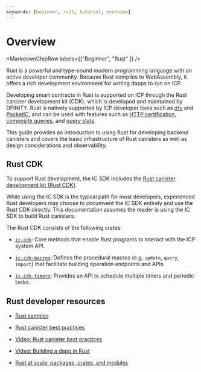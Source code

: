 ```yaml
---
keywords: [beginner, rust, tutorial, overview]
---
```



# Overview

<MarkdownChipRow labels={["Beginner", "Rust" ]} />

Rust is a powerful and type-sound modern programming language with an active developer community. Because Rust compiles to WebAssembly, it offers a rich development environment for writing dapps to run on ICP.

Developing smart contracts in Rust is supported on ICP through the Rust canister development kit (CDK), which is developed and maintained by DFINITY. Rust is natively supported by ICP developer tools such as [`dfx`](/docs/current/building-dapps/developer-tools/dfx/) and [PocketIC](/docs/current/developer-docs/smart-contracts/test/pocket-ic), and can be used with features such as [HTTP certification](/docs/current/building-dapps/dapp-frontends/http-gateways-certification/custom-http-canisters), [composite queries](/docs/current/building-dapps/interacting-with-dapps/query-calls), and [query stats](/docs/current/building-dapps/interacting-with-dapps/query-calls).

This guide provides an introduction to using Rust for developing backend canisters and covers the basic infrastructure of Rust canisters as well as design considerations and observability.

## Rust CDK

To support Rust development, the IC SDK includes the [Rust canister development kit (Rust CDK)](https://github.com/dfinity/cdk-rs).

While using the IC SDK is the typical path for most developers, experienced Rust developers may choose to circumvent the IC SDK entirely and use the Rust CDK directly. This documentation assumes the reader is using the IC SDK to build Rust canisters.

The Rust CDK consists of the following crates:
- [`ic-cdk`](https://crates.io/crates/ic-cdk): Core methods that enable Rust programs to interact with the ICP system API.

- [`ic-cdk-macros`](https://crates.io/crates/ic-cdk-macros): Defines the procedural macros (e.g. `update`, `query`, `import`) that facilitate building operation endpoints and APIs.

- [`ic-cdk-timers`](https://crates.io/crates/ic-cdk-timers): Provides an API to schedule multiple timers and periodic tasks.

## Rust developer resources

- [Rust samples](https://github.com/dfinity/examples/tree/master/rust)

- [Rust canister best practices](https://medium.com/dfinity/building-effective-rust-canister-smart-contracts-patterns-and-pitfalls-d019221061b2)

- [Video: Rust canister best practices](https://www.youtube.com/watch?v=36L33S_DYHY&ab_channel=DFINITY)

- [Video: Building a dapp in Rust](https://www.youtube.com/watch?v=6wyIhzsFbKw&t=3s&ab_channel=DFINITY)

- [Rust at scale: packages, crates, and modules](https://mmapped.blog/posts/03-rust-packages-crates-modules)